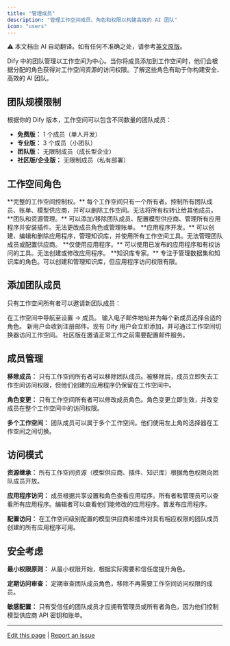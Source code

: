 ```yaml
---
title: "管理成员"
description: "管理工作空间成员、角色和权限以构建高效的 AI 团队"
icon: "users"
---
```


<Note> ⚠️ 本文档由 AI 自动翻译。如有任何不准确之处，请参考[英文原版](/en/documentation/pages/workspace/team-members-management)。</Note>


Dify 中的团队管理以工作空间为中心。当你将成员添加到工作空间时，他们会根据分配的角色获得对工作空间资源的访问权限。了解这些角色有助于你构建安全、高效的 AI 团队。

## 团队规模限制

根据你的 Dify 版本，工作空间可以包含不同数量的团队成员：

- **免费版：** 1 个成员（单人开发）
- **专业版：** 3 个成员（小团队）
- **团队版：** 无限制成员（成长型企业）
- **社区版/企业版：** 无限制成员（私有部署）

## 工作空间角色

<AccordionGroup>
  <Accordion title="所有者">
    **完整的工作空间控制权。** 每个工作空间只有一个所有者。控制所有团队成员、账单、模型供应商，并可以删除工作空间。无法将所有权转让给其他成员。
  </Accordion>
  
  <Accordion title="管理员">
    **团队和资源管理。** 可以添加/移除团队成员、配置模型供应商、管理所有应用程序并安装插件。无法更改成员角色或管理账单。
  </Accordion>
  
  <Accordion title="编辑者">
    **应用程序开发。** 可以创建、编辑和删除应用程序，管理知识库，并使用所有工作空间工具。无法管理团队成员或配置供应商。
  </Accordion>
  
  <Accordion title="普通成员">
    **仅使用应用程序。** 可以使用已发布的应用程序和有权访问的工具。无法创建或修改应用程序。
  </Accordion>
  
  <Accordion title="数据集操作员">
    **知识库专家。** 专注于管理数据集和知识库的角色。可以创建和管理知识库，但应用程序访问权限有限。
  </Accordion>
</AccordionGroup>

## 添加团队成员

只有工作空间所有者可以邀请新团队成员：

<Steps>
  <Step title="访问成员管理">
    在工作空间中导航至设置 → 成员。
  </Step>
  
  <Step title="发送邀请">
    输入电子邮件地址并为每个新成员选择合适的角色。
  </Step>
  
  <Step title="处理邀请">
    新用户会收到注册邮件。现有 Dify 用户会立即添加，并可通过工作空间切换器访问工作空间。
  </Step>
</Steps>

<Info>
社区版在邀请正常工作之前需要配置邮件服务。
</Info>

## 成员管理

**移除成员：** 只有工作空间所有者可以移除团队成员。被移除后，成员立即失去工作空间访问权限，但他们创建的应用程序仍保留在工作空间中。

**角色变更：** 只有工作空间所有者可以修改成员角色。角色变更立即生效，并改变成员在整个工作空间中的访问权限。

**多个工作空间：** 团队成员可以属于多个工作空间。他们使用左上角的选择器在工作空间之间切换。

## 访问模式

**资源继承：** 所有工作空间资源（模型供应商、插件、知识库）根据角色权限向团队成员开放。

**应用程序访问：** 成员根据共享设置和角色查看应用程序。所有者和管理员可以查看所有应用程序。编辑者可以查看他们能修改的应用程序。普发布应用程序。

**配置访问：** 在工作空间级别配置的模型供应商和插件对具有相应权限的团队成员创建的所有应用程序可用。

## 安全考虑

**最小权限原则：** 从最小权限开始，根据实际需要和信任度提升角色。

**定期访问审查：** 定期审查团队成员角色，移除不再需要工作空间访问权限的成员。

**敏感配置：** 只有受信任的团队成员才应拥有管理员或所有者角色，因为他们控制模型供应商 API 密钥和账单。

---

[Edit this page](https://github.com/langgenius/dify-docs/edit/main/en/guides/management/team-members-management.mdx) | [Report an issue](https://github.com/langgenius/dify-docs/issues/new?template=docs.yml)
